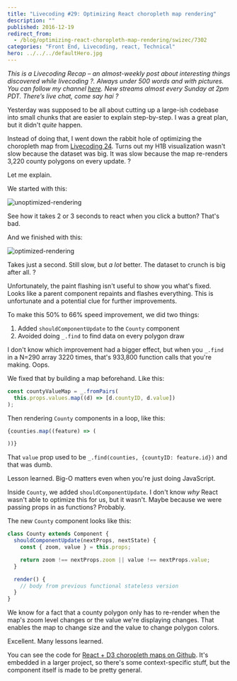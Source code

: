 ```yaml
---
title: "Livecoding #29: Optimizing React choropleth map rendering"
description: ""
published: 2016-12-19
redirect_from:
  - /blog/optimizing-react-choropleth-map-rendering/swizec/7302
categories: "Front End, Livecoding, react, Technical"
hero: ../../../defaultHero.jpg
---
```


_This is a Livecoding Recap – an almost-weekly post about interesting things discovered while livecoding ?. Always under 500 words and with pictures. You can follow my channel [here](https://livecoding.tv/swizec). New streams almost every Sunday at 2pm PDT. There’s live chat, come say hai ?_

Yesterday was supposed to be all about cutting up a large-ish codebase into small chunks that are easier to explain step-by-step. I was a great plan, but it didn't _quite_ happen.

Instead of doing that, I went down the rabbit hole of optimizing the choropleth map from [Livecoding 24](https://swizec.com/blog/livecoding-24-choropleth-react-js/swizec/7078). Turns out my H1B visualization wasn't slow because the dataset was big. It was slow because the map re-renders 3,220 county polygons on every update. ?

Let me explain.

We started with this:

![unoptimized-rendering](http://swizec.com/blog/wp-content/uploads/2016/12/unoptimized-rendering.gif)

See how it takes 2 or 3 seconds to react when you click a button? That's bad.

And we finished with this:

![optimized-rendering](http://swizec.com/blog/wp-content/uploads/2016/12/optimized-rendering.gif)

Takes just a second. Still slow, but _a lot_ better. The dataset to crunch is big after all. ?

Unfortunately, the paint flashing isn't useful to show you what's fixed. Looks like a parent component repaints and flashes everything. This is unfortunate and a potential clue for further improvements.

To make this 50% to 66% speed improvement, we did two things:

1.  Added `shouldComponentUpdate` to the `County` component
2.  Avoided doing `_.find` to find data on every polygon draw

I don't know which improvement had a bigger effect, but when you `_.find` in a N=290 array 3220 times, that's 933,800 function calls that you're making. Oops.

We fixed that by building a map beforehand. Like this:

```javascript
const countyValueMap = _.fromPairs(
  this.props.values.map((d) => [d.countyID, d.value])
);
```

Then rendering `County` components in a loop, like this:

```javascript
{counties.map((feature) => (

))}
```

That `value` prop used to be `_.find(counties, {countyID: feature.id})` and that was dumb.

Lesson learned. Big-O matters even when you're just doing JavaScript.

Inside `County`, we added `shouldComponentUpdate`. I don't know _why_ React wasn't able to optimize this for us, but it wasn't. Maybe because we were passing props in as functions? Probably.

The new `County` component looks like this:

```javascript
class County extends Component {
  shouldComponentUpdate(nextProps, nextState) {
    const { zoom, value } = this.props;

    return zoom !== nextProps.zoom || value !== nextProps.value;
  }

  render() {
    // body from previous functional stateless version
  }
}
```

We know for a fact that a county polygon only has to re-render when the map's zoom level changes or the value we're displaying changes. That enables the map to change size and the value to change polygon colors.

Excellent. Many lessons learned.

You can see the code for [React + D3 choropleth maps on Github](https://github.com/Swizec/h1b-software-salaries/tree/create-react-app/src/components/CountyMap). It's embedded in a larger project, so there's some context-specific stuff, but the component itself is made to be pretty general.

